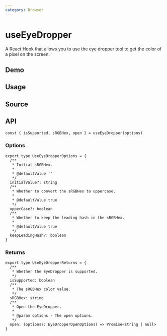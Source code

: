 ```yaml
---
category: Browser
---
```


# useEyeDropper


<HooksType category="Browser" isSupported />

A React Hook that allows you to use the eye dropper tool to get the color of a pixel on the screen.

## Demo


<App />

## Usage



## Source


<Source />

## API

```tsx
const { isSupported, sRGBHex, open } = useEyeDropper(options)
```

### Options

```tsx
export type UseEyeDropperOptions = {
  /**
   * Initial sRGBHex.
   *
   * @defaultValue ''
   */
  initialValue?: string
  /**
   * Whether to convert the sRGBHex to uppercase.
   *
   * @defaultValue true
   */
  upperCase?: boolean
  /**
   * Whether to keep the leading hash in the sRGBHex.
   *
   * @defaultValue true
   */
  keepLeadingHash?: boolean
}
```

### Returns

```tsx
export type UseEyeDropperReturns = {
  /**
   * Whether the EyeDropper is supported.
   */
  isSupported: boolean
  /**
   * The sRGBHex color value.
   */
  sRGBHex: string
  /**
   * Open the EyeDropper.
   *
   * @param options - The open options.
   */
  open: (options?: EyeDropperOpenOptions) => Promise<string | null>
}
```
